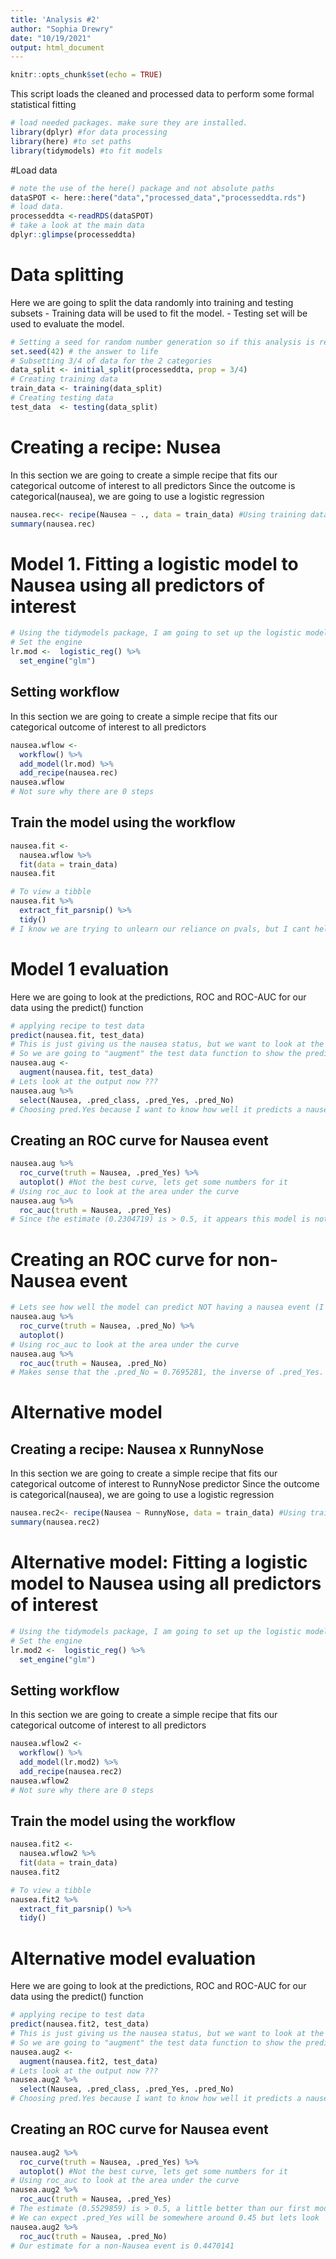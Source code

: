 ```yaml
---
title: 'Analysis #2'
author: "Sophia Drewry"
date: "10/19/2021"
output: html_document
---
```


```r
knitr::opts_chunk$set(echo = TRUE)
```

This script loads the cleaned and processed data to perform some formal statistical fitting
```r
# load needed packages. make sure they are installed.
library(dplyr) #for data processing
library(here) #to set paths
library(tidymodels) #to fit models
```
#Load data
```r
# note the use of the here() package and not absolute paths
dataSPOT <- here::here("data","processed_data","processeddta.rds")
# load data. 
processeddta <-readRDS(dataSPOT)
# take a look at the main data
dplyr::glimpse(processeddta)
```
# Data splitting
Here we are going to split the data randomly into training and testing subsets
- Training data will be used to fit the model. 
- Testing set will be used to evaluate the model.
```r
# Setting a seed for random number generation so if this analysis is reproduced, the same random set will be generated
set.seed(42) # the answer to life
# Subsetting 3/4 of data for the 2 categories
data_split <- initial_split(processeddta, prop = 3/4)
# Creating training data
train_data <- training(data_split)
# Creating testing data
test_data  <- testing(data_split)
```
# Creating a recipe: Nusea
In this section we are going to create a simple recipe that fits our categorical outcome of interest to all predictors
Since the outcome is categorical(nausea), we are going to use a logistic regression
```r
nausea.rec<- recipe(Nausea ~ ., data = train_data) #Using training data
summary(nausea.rec)
```
# Model 1. Fitting a logistic model to Nausea using all predictors of interest
```r
# Using the tidymodels package, I am going to set up the logistic model
# Set the engine
lr.mod <-  logistic_reg() %>% 
  set_engine("glm") 
```
## Setting workflow
In this section we are going to create a simple recipe that fits our categorical outcome of interest to all predictors
```r
nausea.wflow <- 
  workflow() %>% 
  add_model(lr.mod) %>% 
  add_recipe(nausea.rec)
nausea.wflow
# Not sure why there are 0 steps
```
## Train the model using the workflow
```r
nausea.fit <- 
  nausea.wflow %>% 
  fit(data = train_data)
nausea.fit

# To view a tibble 
nausea.fit %>%
  extract_fit_parsnip() %>%
  tidy()
# I know we are trying to unlearn our reliance on pvals, but I cant help but notice all are greater than 0.05
```
# Model 1 evaluation
Here we are going to look at the predictions, ROC and ROC-AUC for our data using the predict() function
```r
# applying recipe to test data
predict(nausea.fit, test_data)
# This is just giving us the nausea status, but we want to look at the predictors individually
# So we are going to "augment" the test data function to show the predictors individually
nausea.aug <- 
  augment(nausea.fit, test_data)
# Lets look at the output now ???
nausea.aug %>%
  select(Nausea, .pred_class, .pred_Yes, .pred_No) 
# Choosing pred.Yes because I want to know how well it predicts a nausea event
```

## Creating an ROC curve for Nausea event 
```r
nausea.aug %>% 
  roc_curve(truth = Nausea, .pred_Yes) %>% 
  autoplot() #Not the best curve, lets get some numbers for it
# Using roc_auc to look at the area under the curve
nausea.aug %>% 
  roc_auc(truth = Nausea, .pred_Yes)
# Since the estimate (0.2304719) is > 0.5, it appears this model is not what we want
```

# Creating an ROC curve for non-Nausea event 
```r
# Lets see how well the model can predict NOT having a nausea event (I may not be interpreting the correctly)
nausea.aug %>% 
  roc_curve(truth = Nausea, .pred_No) %>% 
  autoplot() 
# Using roc_auc to look at the area under the curve
nausea.aug %>% 
  roc_auc(truth = Nausea, .pred_No)
# Makes sense that the .pred_No = 0.7695281, the inverse of .pred_Yes. And it IS useful

```
################################################################################
# Alternative model
## Creating a recipe: Nausea x RunnyNose
In this section we are going to create a simple recipe that fits our categorical outcome of interest to RunnyNose predictor
Since the outcome is categorical(nausea), we are going to use a logistic regression
```r
nausea.rec2<- recipe(Nausea ~ RunnyNose, data = train_data) #Using training data
summary(nausea.rec2)
```
# Alternative model: Fitting a logistic model to Nausea using all predictors of interest
```r
# Using the tidymodels package, I am going to set up the logistic model
# Set the engine
lr.mod2 <-  logistic_reg() %>% 
  set_engine("glm") 
```
## Setting workflow
In this section we are going to create a simple recipe that fits our categorical outcome of interest to all predictors
```r
nausea.wflow2 <- 
  workflow() %>% 
  add_model(lr.mod2) %>% 
  add_recipe(nausea.rec2)
nausea.wflow2
# Not sure why there are 0 steps
```
## Train the model using the workflow
```r
nausea.fit2 <- 
  nausea.wflow2 %>% 
  fit(data = train_data)
nausea.fit2

# To view a tibble 
nausea.fit2 %>%
  extract_fit_parsnip() %>%
  tidy()
```
# Alternative model evaluation
Here we are going to look at the predictions, ROC and ROC-AUC for our data using the predict() function
```r
# applying recipe to test data
predict(nausea.fit2, test_data)
# This is just giving us the nausea status, but we want to look at the predictors individually
# So we are going to "augment" the test data function to show the predictors individually
nausea.aug2 <- 
  augment(nausea.fit2, test_data)
# Lets look at the output now ???
nausea.aug2 %>%
  select(Nausea, .pred_class, .pred_Yes, .pred_No) 
# Choosing pred.Yes because I want to know how well it predicts a nausea event
```

## Creating an ROC curve for Nausea event 
```r
nausea.aug2 %>% 
  roc_curve(truth = Nausea, .pred_Yes) %>% 
  autoplot() #Not the best curve, lets get some numbers for it
# Using roc_auc to look at the area under the curve
nausea.aug2 %>% 
  roc_auc(truth = Nausea, .pred_Yes)
# The estimate (0.5529859) is > 0.5, a little better than our first model. 
# We can expect .pred_Yes will be somewhere around 0.45 but lets look
nausea.aug2 %>% 
  roc_auc(truth = Nausea, .pred_No)
# Our estimate for a non-Nausea event is 0.4470141
```
